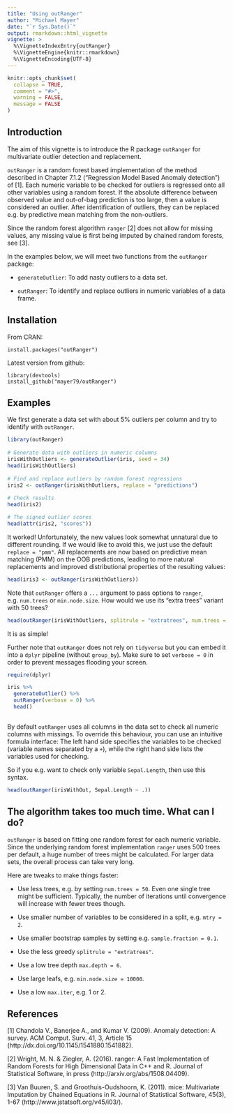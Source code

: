 ```yaml
---
title: "Using outRanger"
author: "Michael Mayer"
date: "`r Sys.Date()`"
output: rmarkdown::html_vignette
vignette: >
  %\VignetteIndexEntry{outRanger}
  %\VignetteEngine{knitr::rmarkdown}
  %\VignetteEncoding{UTF-8}
---
```


```r
knitr::opts_chunk$set(
  collapse = TRUE,
  comment = "#>",
  warning = FALSE,
  message = FALSE
)
```

## Introduction

The aim of this vignette is to introduce the R package `outRanger` for multivariate outlier detection and replacement.

`outRanger` is a random forest based implementation of the method described in Chapter 7.1.2 ("Regression Model Based Anomaly detection") of [1]. Each numeric variable to be checked for outliers is regressed onto all other variables using a random forest. If the absolute difference between observed value and out-of-bag prediction is too large, then a value is considered an outlier. After identification of outliers, they can be replaced e.g. by predictive mean matching from the non-outliers.

Since the random forest algorithm `ranger` [2] does not allow for missing values, any missing value is first being imputed by chained random forests, see [3]. 

In the examples below, we will meet two functions from the `outRanger` package:

- `generateOutlier`: To add nasty outliers to a data set.

- `outRanger`: To identify and replace outliers in numeric variables of a data frame.

## Installation

From CRAN:
```
install.packages("outRanger")
```

Latest version from github:
```
library(devtools)
install_github("mayer79/outRanger")
```

## Examples

We first generate a data set with about 5% outliers per column and try to identify with `outRanger`.

``` r
library(outRanger)
 
# Generate data with outliers in numeric columns
irisWithOutliers <- generateOutlier(iris, seed = 34)
head(irisWithOutliers)
 
# Find and replace outliers by random forest regressions
iris2 <- outRanger(irisWithOutliers, replace = "predictions")
 
# Check results
head(iris2)

# The signed outlier scores
head(attr(iris2, "scores"))

```

It worked! Unfortunately, the new values look somewhat unnatural due to different rounding. If we would like to avoid this, we just use the default `replace = "pmm"`. All replacements are now based on predictive mean matching (PMM) on the OOB predictions, leading to more natural replacements and improved distributional properties of the resulting values:

``` r
head(iris3 <- outRanger(irisWithOutliers))
```

Note that `outRanger` offers a `...` argument to pass options to `ranger`, e.g. `num.trees` or `min.node.size`. How would we use its "extra trees" variant with 50 trees?

``` r
head(outRanger(irisWithOutliers, splitrule = "extratrees", num.trees = 50))
```

It is as simple!

Further note that `outRanger` does not rely on `tidyverse` but you can embed it into a `dplyr` pipeline (without `group_by`). Make sure to set `verbose = 0` in order to prevent messages flooding your screen.

``` r
require(dplyr)

iris %>% 
  generateOutlier() %>% 
  outRanger(verbose = 0) %>% 
  head()
  
```

By default `outRanger` uses all columns in the data set to check all numeric columns with missings. To override this behaviour, you can use an intuitive formula interface: The left hand side specifies the variables to be checked (variable names separated by a `+`), while the right hand side lists the variables used for checking.

So if you e.g. want to check only variable `Sepal.Length`, then use this syntax.
``` r
head(outRanger(irisWithOut, Sepal.Length ~ .))

```

## The algorithm takes too much time. What can I do?

`outRanger` is based on fitting one random forest for each numeric variable. Since the underlying random forest implementation `ranger` uses 500 trees per default, a huge number of trees might be calculated. For larger data sets, the overall process can take very long.

Here are tweaks to make things faster:

- Use less trees, e.g. by setting `num.trees = 50`. Even one single tree might be sufficient. Typically, the number of iterations until convergence will increase with fewer trees though.

- Use smaller number of variables to be considered in a split, e.g. `mtry = 2`.

- Use smaller bootstrap samples by setting e.g. `sample.fraction = 0.1`.

- Use the less greedy `splitrule = "extratrees"`.

- Use a low tree depth `max.depth = 6`.

- Use large leafs, e.g. `min.node.size = 10000`.

- Use a low `max.iter`, e.g. 1 or 2.

## References

[1] Chandola V., Banerjee A., and Kumar V. (2009). Anomaly detection: A survey. ACM Comput. Surv. 41, 3, Article 15 (http://dx.doi.org/10.1145/1541880.1541882).

[2]  Wright, M. N. & Ziegler, A. (2016). ranger: A Fast Implementation of Random Forests for High Dimensional Data in C++ and R. Journal of Statistical Software, in press (http://arxiv.org/abs/1508.04409). 

[3]  Van Buuren, S. and Groothuis-Oudshoorn, K. (2011). mice: Multivariate Imputation by Chained Equations in R. Journal of Statistical Software, 45(3), 1-67 (http://www.jstatsoft.org/v45/i03/).
